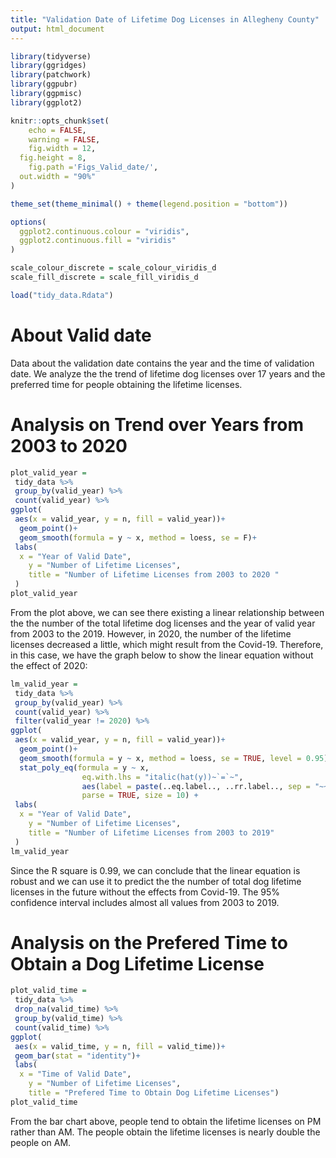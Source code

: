 ```yaml
---
title: "Validation Date of Lifetime Dog Licenses in Allegheny County"
output: html_document
---
```


```r
library(tidyverse)
library(ggridges)
library(patchwork)
library(ggpubr)
library(ggpmisc)
library(ggplot2)

knitr::opts_chunk$set(
	echo = FALSE,
	warning = FALSE,
	fig.width = 12, 
  fig.height = 8,
	fig.path ='Figs_Valid_date/',
  out.width = "90%"
)

theme_set(theme_minimal() + theme(legend.position = "bottom"))

options(
  ggplot2.continuous.colour = "viridis",
  ggplot2.continuous.fill = "viridis"
)

scale_colour_discrete = scale_colour_viridis_d
scale_fill_discrete = scale_fill_viridis_d

load("tidy_data.Rdata")
```

# About Valid date

Data about the validation date contains the year and the time of validation date. We analyze the the trend of lifetime dog licenses over 17 years and the preferred time for people obtaining the lifetime licenses. 

# Analysis on Trend over Years from 2003 to 2020

```r
plot_valid_year =
 tidy_data %>%
 group_by(valid_year) %>%
 count(valid_year) %>%
ggplot(
 aes(x = valid_year, y = n, fill = valid_year))+
  geom_point()+
  geom_smooth(formula = y ~ x, method = loess, se = F)+
 labs(
  x = "Year of Valid Date",
    y = "Number of Lifetime Licenses",
    title = "Number of Lifetime Licenses from 2003 to 2020 "
 )
plot_valid_year
```

From the plot above, we can see there existing a linear relationship between the the number of the total lifetime dog licenses and the year of valid year from 2003 to the 2019. However, in 2020, the number of the lifetime licenses decreased a little, which might result from the Covid-19. Therefore, in this case, we have the graph below to show the linear equation without the effect of 2020:

```r
lm_valid_year =
 tidy_data %>%
 group_by(valid_year) %>%
 count(valid_year) %>%
 filter(valid_year != 2020) %>%
ggplot(
 aes(x = valid_year, y = n, fill = valid_year))+
  geom_point()+
  geom_smooth(formula = y ~ x, method = loess, se = TRUE, level = 0.95) +
  stat_poly_eq(formula = y ~ x,
                eq.with.lhs = "italic(hat(y))~`=`~",
                aes(label = paste(..eq.label.., ..rr.label.., sep = "~~~")), 
                parse = TRUE, size = 10) +
 labs(
  x = "Year of Valid Date",
    y = "Number of Lifetime Licenses",
    title = "Number of Lifetime Licenses from 2003 to 2019"
 )
lm_valid_year
```

Since the R square is 0.99, we can conclude that the linear equation is robust and we can use it to predict the the number of total dog lifetime licenses in the future without the effects from Covid-19. The 95% confidence interval includes almost all values from 2003 to 2019. 

# Analysis on the Prefered Time to Obtain a Dog Lifetime License

```r
plot_valid_time =
 tidy_data %>%
 drop_na(valid_time) %>%
 group_by(valid_time) %>%
 count(valid_time) %>%
ggplot(
 aes(x = valid_time, y = n, fill = valid_time))+
 geom_bar(stat = "identity")+
 labs(
  x = "Time of Valid Date",
    y = "Number of Lifetime Licenses",
    title = "Prefered Time to Obtain Dog Lifetime Licenses")
plot_valid_time
```

From the bar chart above, people tend to obtain the lifetime licenses on PM rather than AM. The people obtain the lifetime licenses is nearly double the people on AM. 
